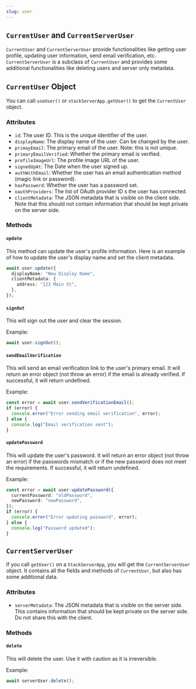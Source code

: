 ```yaml
---
slug: user
---
```


## `CurrentUser` and `CurrentServerUser`

`CurrentUser` and `CurrentServerUser` provide functionalities like getting user profile, updating user information, send email verification, etc. `CurrentServerUser` is a subclass of `CurrentUser` and provides some additional functionalities like deleting users and server only metadata.

## `CurrentUser` Object

You can call `useUser()` or `stackServerApp.getUser()` to get the `CurrentUser` object.

### Attributes

- `id`: The user ID. This is the unique identifier of the user.
- `displayName`: The display name of the user. Can be changed by the user.
- `primayEmail`: The primary email of the user. Note: this is not unique.
- `primaryEmailVerified`: Whether the primary email is verified.
- `profileImageUrl`: The profile image URL of the user.
- `signedUpAt`: The Date when the user signed up.
- `authWithEmail`: Whether the user has an email authentication method (magic link or password).
- `hasPassword`: Whether the user has a password set.
- `oauthProviders`: The list of OAuth provider ID s the user has connected.
- `clientMetadata`: The JSON metadata that is visible on the client side. Note that this should not contain information that should be kept private on the server side.

### Methods

#### `update`

This method can update the user's profile information. Here is an example of how to update the user's display name and set the client metadata.

```typescript
await user.update({
  displayName: "New Display Name",
  clientMetadata: {
    address: "123 Main St",
  },
});
```

#### `signOut`

This will sign out the user and clear the session.

Example: 
```typescript
await user.signOut();
```

#### `sendEmailVerification`

This will send an email verification link to the user's primary email. It will return an error object (not throw an error) if the email is already verified. If successful, it will return undefined.

Example:
```typescript
const error = await user.sendVerificationEmail();
if (error) {
  console.error("Error sending email verification", error);
} else {
  console.log("Email verification sent");
}
```

#### `updatePassword`

This will update the user's password. It will return an error object (not throw an error) if the passwords mismatch or if the new password does not meet the requirements. If successful, it will return undefined.

Example: 
```typescript
const error = await user.updatePassword({
  currentPassword: "oldPassword",
  newPassword: "newPassword",
});
if (error) {
  console.error("Error updating password", error);
} else {
  console.log("Password updated");
}
```

## `CurrentServerUser`

If you call `getUser()` on a `StackServerApp`, you will get the `CurrentServerUser` object. It contains all the fields and methods of `CurrentUser`, but also has some additional data.

### Attributes

- `serverMetadata`: The JSON metadata that is visible on the server side. This contains information that should be kept private on the server side. Do not share this with the client.

### Methods

#### `delete`

This will delete the user. Use it with caution as it is irreversible.

Example:
```typescript
await serverUser.delete();
```

